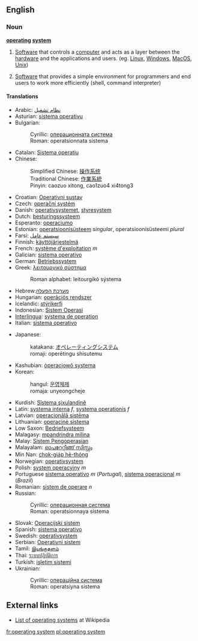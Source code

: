 ==English==

{{wikipedia}}

===Noun===
'''[[operating]] [[system]]'''

# {{software}} [[Software]] that controls a [[computer]] and acts as a layer between the [[hardware]] and the applications and users. (eg. [[Linux]], [[Windows]],  [[MacOS]], [[Unix]])
# {{software}} [[Software]] that provides a simple environment for programmers and end users to work more efficiently (shell, command interpreter)

====Translations====
{{top}}
*Arabic: [[نظام تشغيل]]
*Asturian: [[sistema operativu]]
*Bulgarian: 
*:Cyrillic: [[операционната система]]
*:Roman: operatsionnata sistema
*Catalan: [[Sistema operatiu]]
*Chinese: 
*:Simplified Chinese: [[操作系统]]
*:Traditional Chinese: [[作業系統]]
*:Pinyin: caozuo xitong, cao1zuo4 xi4tong3
*Croatian: [[Operativni sustav]]
*Czech: [[operační systém]]
*Danish: [[operativsystemet]], [[styresystem]]
*Dutch: [[besturingssysteem]]
*Esperanto: [[operaciumo]]
*Estonian: [[operatsioonisüsteem]] ''singular'', operatsioonisüsteemi ''plural''
*Farsi: [[سیستم عامل]]
*Finnish: [[käyttöjärjestelmä]]
*French: [[système d'exploitation]] ''m''
*Galician: [[sistema operativo]]
*German: [[Betriebssystem]]
*Greek: [[λειτουργικό σύστημα]] 
*:Roman alphabet: leitourgikó sýstema
*Hebrew:[[מערכת הפעלה]]
*Hungarian: [[operációs rendszer]]
*Icelandic: [[stýrikerfi]]
*Indonesian: [[Sistem Operasi]]
*[[Interlingua]]: [[systema de operation]]
*Italian: [[sistema operativo]]
{{mid}}
*Japanese: 
*:katakana: [[オペレーティングシステム]] 
*:romaji: oper&#275;tingu shisutemu
*Kashubian: [[òperacjowô systema]]
*Korean: 
*:hangul: [[운영체제]] 
*:romaja: unyeongcheje
*Kurdish: [[Sîstema şixulandinê]]
*Latin: [[systema interna]] ''f'', [[systema operationis]] ''f''
*Latvian: [[operacionālā sistēma]]
*Lithuanian: [[operacinė sistema]]
*Low Saxon: [[Bedriefsysteem]]
*Malagasy: [[mpandrindra milina]]
*Malay: [[Sistem Pengoperasian]]
*Malayalam: [[ഓപറേറ്റിങ്ങ്‌ സിസ്റ്റം]]
*Min Nan: [[chok-gia̍p hē-thóng]]
*Norwegian: [[operativsystem]]
*Polish: [[system operacyjny]] ''m''
*Portuguese [[sistema operativo]] ''m'' (''Portugal''), [[sistema operacional]] ''m'' (''Brazil'')
*Romanian: [[sistem de operare]] ''n''
*Russian: 
*:Cyrillic: [[операционная система]] 
*:Roman: operatsionnaya sistema
*Slovak: [[Operacijski sistem]]
*Spanish: [[sistema operativo]] {{m}}
*Swedish: [[operativsystem]]
*Serbian: [[Operativni sistem]]
*Tamil: [[இயங்குதளம்]]
*Thai: [[ระบบปฏิบัติการ]]
*Turkish: [[işletim sistemi]]
*Ukrainian: 
*:Cyrillic: [[операційна система]]
*:Roman: operatsiyna sistema
{{bottom}}

==External links==
* [[w:List of operating systems|List of operating systems]] at Wikipedia

[[fr:operating system]]
[[pl:operating system]]